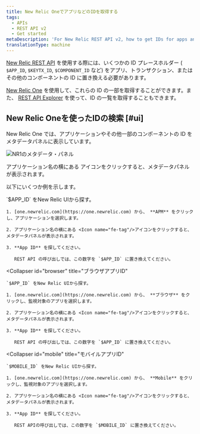 ```yaml
---
title: New Relic OneでアプリなどのIDを取得する
tags:
  - APIs
  - REST API v2
  - Get started
metaDescription: 'For New Relic REST API v2, how to get IDs for apps and other New Relic-identified components.'
translationType: machine
---
```



[New Relic REST API](/docs/apis/rest-api-v2/getting-started/introduction-new-relic-rest-api-v2) を使用する際には、いくつかの ID プレースホルダー ( `$APP_ID`, `$KEYTX_ID`, `$COMPONENT_ID` など) をアプリ、トランザクション、またはその他のコンポーネントの ID に置き換える必要があります。

[New Relic One](/docs/new-relic-one/use-new-relic-one/get-started/introduction-new-relic-one) を使用して、これらの ID の一部を取得することができます。また、 [REST API Explorer](/docs/apis/rest-api-v2/get-started/list-application-id-host-id-instance-id) を使って、ID の一覧を取得することもできます。

## New Relic Oneを使ったIDの検索 [#ui]

New Relic One では、アプリケーションやその他一部のコンポーネントの ID をメタデータパネルに表示しています。

<img
  src={nr1のメタデータ・パネル}
  title="NR1のメタデータ・パネル"
  alt="NR1のメタデータ・パネル"
/>

<figcaption>
  アプリケーション名の横にある <Icon name="fe-info"/>アイコンをクリックすると、メタデータパネルが表示されます。
</figcaption>

以下にいくつか例を示します。

<CollapserGroup>
  <Collapser
    id="apm"
    title="APMアプリID"
  >
    `$APP_ID` をNew Relic UIから探す。

    1. [one.newrelic.com](https://one.newrelic.com) から、 **APM** をクリックし、アプリケーションを選択します。

    2. アプリケーション名の横にある <Icon name="fe-tag"/>アイコンをクリックすると、メタデータパネルが表示されます。

    3. **App ID** を探してください。

       REST API の呼び出しでは、この数字を `$APP_ID` に置き換えてください。
  </Collapser>

  <Collapser
    id="browser"
    title="ブラウザアプリID"
  >
    `$APP_ID` をNew Relic UIから探す。

    1. [one.newrelic.com](https://one.newrelic.com) から、 **ブラウザ** をクリックし、監視対象のアプリを選択します。

    2. アプリケーション名の横にある <Icon name="fe-tag"/>アイコンをクリックすると、メタデータパネルが表示されます。

    3. **App ID** を探してください。

       REST API の呼び出しでは、この数字を `$APP_ID` に置き換えてください。
  </Collapser>

  <Collapser
    id="mobile"
    title="モバイルアプリID"
  >
    `$MOBILE_ID` をNew Relic UIから探す。

    1. [one.newrelic.com](https://one.newrelic.com) から、 **Mobile** をクリックし、監視対象のアプリを選択します。

    2. アプリケーション名の横にある <Icon name="fe-tag"/>アイコンをクリックすると、メタデータパネルが表示されます。

    3. **App ID** を探してください。

       REST APIの呼び出しでは、この数字を `$MOBILE_ID` に置き換えてください。
  </Collapser>
</CollapserGroup>
